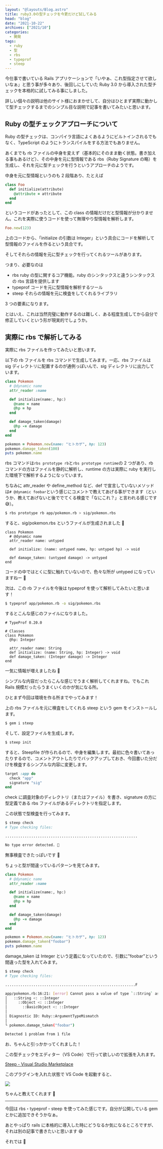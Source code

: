 ```yaml
---
layout: "@layouts/Blog.astro"
title: ruby3.0の型チェックを今更だけど試してみる
head: "blog"
date: "2021-10-22"
archives: ["2021/10"]
categories:
  - 開発
tags:
  - ruby
  - 型
  - rbs
  - typeprof
  - steep
---
```



今仕事で書いている Rails アプリケーションで「いやぁ、これ型指定させて欲しいなぁ」と思う事が多々あり、後回しにしていた Ruby 3.0 から導入された型チェックを本格的に試してみる事にしました。

詳しい個々の説明は他のサイト様におまかせして、自分はひとまず実際に動かして型チェックするまでのシンプル目な説明で記事を書いてみたいと思います。

## Ruby の型チェックアプローチについて

Ruby の型チェックは、コンパイラ言語によくあるようにビルトインされるでもなく、TypeScript のようにトランスパイルをする方法でもありません。

あくまでも rb ファイルの中身を変えず（基本的にそのまま動く状態。書き加える事もあるけど）、その中身を元に型情報である rbs（Ruby Signature の略）を生成し、それを元に型チェックを行うというアプローチのようです。

中身を元に型情報というのも 2 段階あり、たとえば

```ruby
class Foo
  def initialize(attribute)
    @attribute = attribute
  end
end
```

というコードがあったとして、この class の情報だけだと型情報が分かりません。これを実際に使うコードを使って無理やり型情報を解析します。

```ruby
Foo.new(123)
```

上のコードから、「initialize の引数は Integer」という具合にコードを解析して型情報のファイルを作るという具合です。

そしてそれらの情報を元に型チェックを行ってくれるツールがあります。

つまり、必要なのは

- rbs ruby の型に関するコア機能。ruby のシンタックスと違うシンタックスの rbs 言語を提供します
- typeprof コードを元に型情報を解析するツール
- steep それらの情報を元に検査をしてくれるライブラリ

3 つの要素になります。

とはいえ、これは当然完璧に動作するのは難しく、ある程度生成してから自分で修正していくという形が現実的でしょうか。

## 実際に rbs で解析してみる

実際に rbs ファイルを作ってみたいと思います。

以下の rb ファイルを rbs コマンドで生成してみます。一応、rbs ファイルは sig ディレクトリに配置するのが通例っぽいんで、sig ディレクトリに出力しています。

```ruby
class Pokemon
  # @dynamic name
  attr_reader :name

  def initialize(name:, hp:)
    @name = name
    @hp = hp
  end

  def damage_taken(damage)
    @hp -= damage
  end
end

pokemon = Pokemon.new(name: "ヒトカゲ", hp: 123)
pokemon.damage_taken(100)
puts pokemon.name

```

rbs コマンドは`rbs prototype rb`と`rbs prototype runtime`の 2 つがあり、rb コマンドの方はファイルを静的に解析し、runtime の方は実際に ruby を実行した環境下で解析するようになっています。

ちなみに attr_reader や define_method など、def で宣言していないメソッドは`# @dynamic foobar`という感じにコメントで教えてあげる事ができます（というか、教えてあげないと後ででてくる検査で「なにこれ？」と言われる感じです 😅）。

```sh
$ rbs prototype rb app/pokemon.rb > sig/pokemon.rbs
```

すると、sig/pokemon.rbs というファイルが生成されました 👏

```rbs
class Pokemon
  # @dynamic name
  attr_reader name: untyped

  def initialize: (name: untyped name, hp: untyped hp) -> void

  def damage_taken: (untyped damage) -> untyped
end
```

コードの中ではとくに型に触れていないので、色々な所が untyped になっていますねー 🤔

次は、この rb ファイルを今後は typeprof を使って解析してみたいと思います！

```sh
$ typeprof app/pokemon.rb -o sig/pokemon.rbs
```

するとこんな感じのファイルになりました。

```rbs
# TypeProf 0.20.0

# Classes
class Pokemon
  @hp: Integer

  attr_reader name: String
  def initialize: (name: String, hp: Integer) -> void
  def damage_taken: (Integer damage) -> Integer
end
```

一気に情報が増えましたね 👏

シンプルな内容だったらこんな感じでうまく解析してくれますね。でもこれ Rails 規模だったらうまくいくのかが気になる所。

ひとまず今回は環境を作る所までやってみます！

上の rbs ファイルを元に検査をしてくれる steep という gem をインストールします。

```sh
$ gem i steep
```

そして、設定ファイルを生成します。

```sh
$ steep init
```

すると、Steepfile が作られるので、中身を編集します。最初に色々書いてあったりするので、コメントアウトしたりでバックアップしておき、今回書いた分だけを検査するシンプルな内容に変更します。

```ruby
target :app do
  check "app"
  signature "sig"
end
```

check に調査対象のディレクトリ（またはファイル）を書き、signature の方に型定義である rbs ファイルがあるディレクトリを指定します。

この状態で型検査を行ってみます。

```sh
$ steep check
# Type checking files:

.............................................................

No type error detected. 🧉
```

無事検査できたっぽいです 👏

ちょっと型が間違っているパターンを見てみます。

```ruby
class Pokemon
  # @dynamic name
  attr_reader :name

  def initialize(name:, hp:)
    @name = name
    @hp = hp
  end

  def damage_taken(damage)
    @hp -= damage
  end
end

pokemon = Pokemon.new(name: "ヒトカゲ", hp: 123)
pokemon.damage_taken("foobar")
puts pokemon.name
```

damage_taken は Integer という定義になっていたので、引数に"foobar"という間違った型を入れてみます。

```sh
$ steep check
# Type checking files:

............................................................F

app/pokemon.rb:16:21: [error] Cannot pass a value of type `::String` as an argument of type `::Integer`
│   ::String <: ::Integer
│     ::Object <: ::Integer
│       ::BasicObject <: ::Integer
│
│ Diagnostic ID: Ruby::ArgumentTypeMismatch
│
└ pokemon.damage_taken("foobar")

Detected 1 problem from 1 file
```

お、ちゃんと引っかかってくれました！

この型チェックをエディター（VS Code）で行って欲しいので拡張を入れます。

[Steep - Visual Studio Marketplace](https://marketplace.visualstudio.com/items?itemName=soutaro.steep-vscode)

このプラグインを入れた状態で VS Code を起動すると、

<img src={_vscodeSample.src} />

ちゃんと教えてくれます 🎉

---

今回は rbs・typeprof・steep を使ってみた感じです。自分が公開している gem とかに追加できそうかなぁ。

あとやっぱり rails に本格的に導入した時にどうなるか気になるところですが、それは別の記事で書きたいと思います 😄

それでは 🤟
